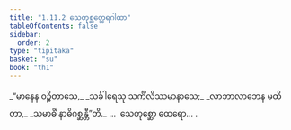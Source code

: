 ```yaml
---
title: "1.11.2 သေတုစ္ဆတ္ထေရဂါထာ"
tableOfContents: false
sidebar:
  order: 2
type: "tipitaka"
basket: "su"
book: "th1"
---
```



<DynamicBreadcrumb />

<Division number="102" book="th1" e="ch" v="19" p="242">

<Paragraph number="229" type="verses" book="th1">
_“မာနေန ဝဉ္စိတာသေ,_  
_သင်္ခါရေသု သင်္ကိလိဿမာနာသေ;_  
_လာဘာလာဘေန မထိတာ,_  
_သမာဓိံ နာဓိဂစ္ဆန္တီ”တိ._  


</Paragraph>
</Division>

<Paragraph number="230" type="center" book="th1">
…  သေတုစ္ဆော ထေရော… .
</Paragraph>